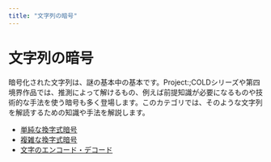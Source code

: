 ```yaml
---
title: "文字列の暗号"
---
```


# 文字列の暗号

暗号化された文字列は、謎の基本中の基本です。Project:;COLDシリーズや第四境界作品では、推測によって解けるもの、例えば前提知識が必要になるものや技術的な手法を使う暗号も多く登場します。このカテゴリでは、そのような文字列を解読するための知識や手法を解説します。

- [単純な換字式暗号](./cypher/simple-substitution)
- [複雑な換字式暗号](./cypher/complex-substitution)
- [文字のエンコード・デコード](./cypher/encode)